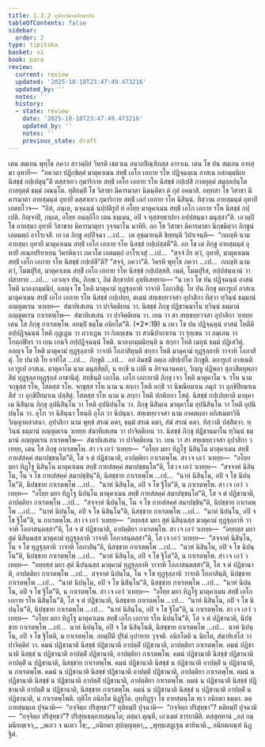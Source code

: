 ```yaml
---
title: 1.3.2 ทุติยอนิยตสิกฺขาปท
tableOfContents: false
sidebar:
  order: 2
type: tipitaka
basket: vi
book: para
review:
  current: review
  updated: '2025-10-18T23:47:49.473216'
  updated_by: ''
  notes: ''
  history:
  - state: review
    date: '2025-10-18T23:47:49.473216'
    updated_by: ''
    notes: ''
    previous_state: draft
---
```



<DynamicBreadcrumb />


<ReviewStatus review={frontmatter.review} showDetails={true} />

<HypothesisAnnotation frontmatter={frontmatter} />

<Division number="452" book="para" e="ch" v="1" p="289">

<Paragraph number="1829" book="para">
เตน สมเยน พุทฺโธ ภควา สาวตฺถิยํ วิหรติ เชตวเน อนาถปิณฺฑิกสฺส อาราเม. เตน โข ปน สมเยน อายสฺมา อุทายี—  “ภควตา ปฏิกฺขิตฺตํ มาตุคาเมน สทฺธิํ เอโก เอกาย รโห ปฏิจฺฉนฺเน อาสเน อลํกมฺมนิเย นิสชฺชํ กปฺเปตุนฺ”ติ ตสฺสาเยว กุมาริกาย สทฺธิํ เอโก เอกาย รโห นิสชฺชํ กปฺเปสิ กาลยุตฺตํ สมุลฺลปนฺโต กาลยุตฺตํ ธมฺมํ ภณนฺโต. ทุติยมฺปิ โข วิสาขา มิคารมาตา นิมนฺติตา ตํ กุลํ อคมาสิ. อทฺทสา โข วิสาขา มิคารมาตา อายสฺมนฺตํ อุทายิํ ตสฺสาเยว กุมาริกาย สทฺธิํ เอกํ เอกาย รโห นิสินฺนํ. ทิสฺวาน อายสฺมนฺตํ อุทายิํ เอตทโวจ—  “อิทํ, ภนฺเต, นจฺฉนฺนํ นปฺปติรูปํ ยํ อโยฺย มาตุคาเมน สทฺธิํ เอโก เอกาย รโห นิสชฺชํ กปฺเปติ. กิญฺจาปิ, ภนฺเต, อโยฺย อนตฺถิโก เตน ธมฺเมน, อปิ จ ทุสฺสทฺธาปยา อปฺปสนฺนา มนุสฺสา”ติ. เอวมฺปิ โข อายสฺมา อุทายี วิสาขาย มิคารมาตุยา วุจฺจมาโน นาทิยิ. อถ โข วิสาขา มิคารมาตา นิกฺขมิตฺวา ภิกฺขูนํ เอตมตฺถํ อาโรเจสิ. เย เต ภิกฺขู อปฺปิจฺฉา …เป…  เต อุชฺฌายนฺติ ขิยฺยนฺติ วิปาเจนฺติ—  “กถญฺหิ นาม อายสฺมา อุทายี มาตุคาเมน สทฺธิํ เอโก เอกาย รโห นิสชฺชํ กปฺเปสฺสตี”ติ.
</Paragraph>

<Paragraph number="1830" book="para">
อถ โข เต ภิกฺขู อายสฺมนฺตํ อุทายิํ อเนกปริยาเยน วิครหิตฺวา ภควโต เอตมตฺถํ อาโรเจสุํ …เป…  “สจฺจํ กิร ตฺวํ, อุทายิ, มาตุคาเมน สทฺธิํ เอโก เอกาย รโห นิสชฺชํ กปฺเปสี”ติ? “สจฺจํ, ภควา”ติ. วิครหิ พุทฺโธ ภควา …เป…  กถญฺหิ นาม ตฺวํ, โมฆปุริส, มาตุคาเมน สทฺธิํ เอโก เอกาย รโห นิสชฺชํ กปฺเปสฺสสิ. เนตํ, โมฆปุริส, อปฺปสนฺนานํ วา ปสาทาย …เป…  เอวญฺจ ปน, ภิกฺขเว, อิมํ สิกฺขาปทํ อุทฺทิเสยฺยาถ—
</Paragraph>

</Division>
<Division number="453" book="para" e="ch" v="1" p="290">

<Paragraph number="1831" book="para">
<Emphasis>“น เหว โข ปน ปฏิจฺฉนฺนํ อาสนํ โหติ นาลงฺกมฺมนิยํ, อลญฺจ โข โหติ มาตุคามํ ทุฏฺฐุลฺลาหิ วาจาหิ โอภาสิตุํ. โย ปน ภิกฺขุ ตถารูเป อาสเน มาตุคาเมน สทฺธิํ เอโก เอกาย รโห นิสชฺชํ กปฺเปยฺย, ตเมนํ สทฺเธยฺยวจสา อุปาสิกา ทิสฺวา ทฺวินฺนํ ธมฺมานํ อญฺญตเรน วเทยฺย—  สํฆาทิเสเสน วา ปาจิตฺติเยน วา. นิสชฺชํ ภิกฺขุ ปฏิชานมาโน ทฺวินฺนํ ธมฺมานํ อญฺญตเรน กาเรตพฺโพ—  สํฆาทิเสเสน วา ปาจิตฺติเยน วา. เยน วา สา สทฺเธยฺยวจสา อุปาสิกา วเทยฺย เตน โส ภิกฺขุ กาเรตพฺโพ. อยมฺปิ ธมฺโม อนิยโต”</Emphasis>ติ. (*2*:<Emphasis>19</Emphasis>)
</Paragraph>

</Division>
<Division number="454" book="para" e="ch" v="1" p="290">

<Paragraph number="1832" book="para">
<Emphasis>น เหว โข ปน ปฏิจฺฉนฺนํ อาสนํ โหตี</Emphasis>ติ อปฺปฏิจฺฉนฺนํ โหติ กุฏฺเฏน วา กวาเฏน วา กิลญฺเชน วา สาณิปากาเรน วา รุกฺเขน วา ถมฺเภน วา โกตฺถฬิยา วา เยน เกนจิ อปฺปฏิจฺฉนฺนํ โหติ.
</Paragraph>

<Paragraph number="1833" book="para">
<Emphasis>นาลงฺกมฺมนิยนฺ</Emphasis>ติ น สกฺกา โหติ เมถุนํ ธมฺมํ ปฏิเสวิตุํ.
</Paragraph>

<Paragraph number="1834" book="para">
<Emphasis>อลญฺจ โข โหติ มาตุคามํ ทุฏฺฐุลฺลาหิ วาจาหิ โอภาสิตุนฺ</Emphasis>ติ สกฺกา โหติ มาตุคามํ ทุฏฺฐุลฺลาหิ วาจาหิ โอภาสิตุํ.
</Paragraph>

<Paragraph number="1835" book="para">
<Emphasis>โย ปนา</Emphasis>ติ โย ยาทิโส …เป…  <Emphasis>ภิกฺขู</Emphasis>ติ …เป…  อยํ อิมสฺมิํ อตฺเถ อธิปฺเปโต ภิกฺขูติ.
</Paragraph>

<Paragraph number="1836" book="para">
<Emphasis>ตถารูเป อาสเน</Emphasis>ติ เอวรูเป อาสเน.
</Paragraph>

<Paragraph number="1837" book="para">
<Emphasis>มาตุคาโม</Emphasis> นาม มนุสฺสิตฺถี, น ยกฺขี น เปตี น ติรจฺฉานคตา, วิญฺญู ปฏิพลา สุภาสิตทุพฺภาสิตํ ทุฏฺฐุลฺลาทุฏฺฐุลฺลํ อาชานิตุํ.
</Paragraph>

<Paragraph number="1838" book="para">
<Emphasis>สทฺธินฺ</Emphasis>ติ เอกโต.
</Paragraph>

<Paragraph number="1839" book="para">
<Emphasis>เอโก เอกายา</Emphasis>ติ ภิกฺขุ เจว โหติ มาตุคาโม จ.
</Paragraph>

<Paragraph number="1840" book="para">
<Emphasis>รโห</Emphasis> นาม จกฺขุสฺส รโห, โสตสฺส รโห. <Emphasis>จกฺขุสฺส รโห</Emphasis> นาม น สกฺกา โหติ อกฺขิํ วา นิขณียมาเน ภมุกํ วา อุกฺขิปียมาเน สีสํ วา อุกฺขิปียมาเน ปสฺสิตุํ. <Emphasis>โสตสฺส รโห</Emphasis> นาม น สกฺกา โหติ ปกติกถา โสตุํ.
</Paragraph>

<Paragraph number="1841" book="para">
<Emphasis>นิสชฺชํ กปฺเปยฺยา</Emphasis>ติ มาตุคาเม นิสินฺเน ภิกฺขุ อุปนิสินฺโน วา โหติ อุปนิปนฺโน วา. ภิกฺขุ นิสินฺเน มาตุคาโม อุปนิสินฺโน วา โหติ อุปนิปนฺโน วา. อุโภ วา นิสินฺนา โหนฺติ อุโภ วา นิปนฺนา.
</Paragraph>

<Paragraph number="1842" book="para">
<Emphasis>สทฺเธยฺยวจสา</Emphasis> นาม อาคตผลา อภิสเมตาวินี วิญฺญาตสาสนา.
</Paragraph>

<Paragraph number="1843" book="para">
<Emphasis>อุปาสิกา</Emphasis> นาม พุทฺธํ สรณํ คตา, ธมฺมํ สรณํ คตา, สํฆํ สรณํ คตา.
</Paragraph>

<Paragraph number="1844" book="para">
<Emphasis>ทิสฺวา</Emphasis>ติ ปสฺสิตฺวา.
</Paragraph>

<Paragraph number="1845" book="para">
<Emphasis>ทฺวินฺนํ ธมฺมานํ อญฺญตเรน วเทยฺย สํฆาทิเสเสน วา ปาจิตฺติเยน วา</Emphasis>. นิสชฺชํ ภิกฺขุ ปฏิชานมาโน ทฺวินฺนํ ธมฺมานํ อญฺญตเรน กาเรตพฺโพ—  สํฆาทิเสเสน วา ปาจิตฺติเยน วา. เยน วา สา สทฺเธยฺยวจสา อุปาสิกา วเทยฺย, เตน โส ภิกฺขุ กาเรตพฺโพ.
</Paragraph>

</Division>
<Division number="455" book="para" e="ch" v="1" p="291">

<Paragraph number="1846" book="para">
สา เจ เอวํ วเทยฺย—  “อโยฺย มยา ทิฏฺโฐ นิสินฺโน มาตุคาเมน สทฺธิํ กายสํสคฺคํ สมาปชฺชนฺโต”ติ, โส จ ตํ ปฏิชานาติ, อาปตฺติยา กาเรตพฺโพ. สา เจ เอวํ วเทยฺย—  “อโยฺย มยา ทิฏฺโฐ นิสินฺโน มาตุคาเมน สทฺธิํ กายสํสคฺคํ สมาปชฺชนฺโต”ติ, โส เจ เอวํ วเทยฺย—  “สจฺจาหํ นิสินฺโน, โน จ โข กายสํสคฺคํ สมาปชฺชินฺ”ติ, นิสชฺชาย กาเรตพฺโพ …เป…  “นาหํ นิสินฺโน, อปิ จ โข นิปนฺโน”ติ, นิปชฺชาย กาเรตพฺโพ …เป…  “นาหํ นิสินฺโน, อปิ จ โข ฐิโต”ติ, น กาเรตพฺโพ.
</Paragraph>

<Paragraph number="1847" book="para">
สา เจ เอวํ วเทยฺย—  “อโยฺย มยา ทิฏฺโฐ นิปนฺโน มาตุคาเมน สทฺธิํ กายสํสคฺคํ สมาปชฺชนฺโต”ติ, โส จ ตํ ปฏิชานาติ, อาปตฺติยา กาเรตพฺโพ …เป…  “สจฺจาหํ นิปนฺโน, โน จ โข กายสํสคฺคํ สมาปชฺชินฺ”ติ, นิปชฺชาย กาเรตพฺโพ …เป…  “นาหํ นิปนฺโน, อปิ จ โข นิสินฺโน”ติ, นิสชฺชาย กาเรตพฺโพ …เป…  “นาหํ นิปนฺโน, อปิ จ โข ฐิโต”ติ, น กาเรตพฺโพ.
</Paragraph>

<Paragraph number="1848" book="para">
สา เจ เอวํ วเทยฺย—  “อยฺยสฺส มยา สุตํ นิสินฺนสฺส มาตุคามํ ทุฏฺฐุลฺลาหิ วาจาหิ โอภาสนฺตสฺสา”ติ, โส จ ตํ ปฏิชานาติ, อาปตฺติยา กาเรตพฺโพ. สา เจ เอวํ วเทยฺย—  “อยฺยสฺส มยา สุตํ นิสินฺนสฺส มาตุคามํ ทุฏฺฐุลฺลาหิ วาจาหิ โอภาสนฺตสฺสา”ติ, โส เจ เอวํ วเทยฺย—  “สจฺจาหํ นิสินฺโน, โน จ โข ทุฏฺฐุลฺลาหิ วาจาหิ โอภาสินฺ”ติ, นิสชฺชาย กาเรตพฺโพ …เป…  “นาหํ นิสินฺโน, อปิ จ โข นิปนฺโน”ติ, นิปชฺชาย กาเรตพฺโพ …เป…  “นาหํ นิสินฺโน, อปิ จ โข ฐิโต”ติ, น กาเรตพฺโพ.
</Paragraph>

<Paragraph number="1849" book="para">
สา เจ เอวํ วเทยฺย—  “อยฺยสฺส มยา สุตํ นิปนฺนสฺส มาตุคามํ ทุฏฺฐุลฺลาหิ วาจาหิ โอภาสนฺตสฺสา”ติ, โส จ ตํ ปฏิชานาติ, อาปตฺติยา กาเรตพฺโพ …เป…  สจฺจาหํ นิปนฺโน, โน จ โข ทุฏฺฐุลฺลาหิ วาจาหิ โอภาสินฺติ, นิปชฺชาย กาเรตพฺโพ …เป…  “นาหํ นิปนฺโน, อปิ จ โข นิสินฺโน”ติ, นิสชฺชาย กาเรตพฺโพ …เป…  “นาหํ นิปนฺโน, อปิ จ โข ฐิโต”ติ, น กาเรตพฺโพ.
</Paragraph>

</Division>
<Division number="456" book="para" e="ch" v="1" p="292">

<Paragraph number="1850" book="para">
สา เจ เอวํ วเทยฺย—  “อโยฺย มยา ทิฏฺโฐ มาตุคาเมน สทฺธิํ เอโก เอกาย รโห นิสินฺโน”ติ, โส จ ตํ ปฏิชานาติ, นิสชฺชาย กาเรตพฺโพ …เป…  “นาหํ นิสินฺโน, อปิ จ โข นิปนฺโน”ติ, นิปชฺชาย กาเรตพฺโพ …เป…  “นาหํ นิสินฺโน, อปิ จ โข ฐิโต”ติ, น กาเรตพฺโพ.
</Paragraph>

<Paragraph number="1851" book="para">
สา เจ เอวํ วเทยฺย—  “อโยฺย มยา ทิฏฺโฐ มาตุคาเมน สทฺธิํ เอโก เอกาย รโห นิปนฺโน”ติ, โส จ ตํ ปฏิชานาติ, นิปชฺชาย กาเรตพฺโพ …เป…  นาหํ นิปนฺโน, อปิ จ โข นิสินฺโนติ, นิสชฺชาย กาเรตพฺโพ …เป…  นาหํ นิปนฺโน, อปิ จ โข ฐิโตติ, น กาเรตพฺโพ.
</Paragraph>

<Paragraph number="1852" book="para">
<Emphasis>อยมฺปี</Emphasis>ติ ปุริมํ อุปาทาย วุจฺจติ.
</Paragraph>

<Paragraph number="1853" book="para">
<Emphasis>อนิยโต</Emphasis>ติ น นิยโต, สํฆาทิเสโส วา ปาจิตฺติยํ วา.
</Paragraph>

</Division>
<Division number="457" book="para" e="ch" v="1" p="293">

<Paragraph number="1854" book="para">
คมนํ ปฏิชานาติ นิสชฺชํ ปฏิชานาติ อาปตฺติํ ปฏิชานาติ, อาปตฺติยา กาเรตพฺโพ. คมนํ ปฏิชานาติ นิสชฺชํ น ปฏิชานาติ อาปตฺติํ ปฏิชานาติ, อาปตฺติยา กาเรตพฺโพ. คมนํ ปฏิชานาติ นิสชฺชํ ปฏิชานาติ อาปตฺติํ น ปฏิชานาติ, นิสชฺชาย กาเรตพฺโพ. คมนํ ปฏิชานาติ นิสชฺชํ น ปฏิชานาติ อาปตฺติํ น ปฏิชานาติ, น กาเรตพฺโพ.
</Paragraph>

<Paragraph number="1855" book="para">
คมนํ น ปฏิชานาติ นิสชฺชํ ปฏิชานาติ อาปตฺติํ ปฏิชานาติ, อาปตฺติยา กาเรตพฺโพ. คมนํ น ปฏิชานาติ นิสชฺชํ น ปฏิชานาติ อาปตฺติํ ปฏิชานาติ, อาปตฺติยา กาเรตพฺโพ. คมนํ น ปฏิชานาติ นิสชฺชํ ปฏิชานาติ อาปตฺติํ น ปฏิชานาติ, นิสชฺชาย กาเรตพฺโพ. คมนํ น ปฏิชานาติ นิสชฺชํ น ปฏิชานาติ อาปตฺติํ น ปฏิชานาติ, น กาเรตพฺโพติ.

</Paragraph>
</Division>

<Paragraph number="1856" type="center" book="para">
ทุติโย อนิยโต นิฏฺฐิโต.


</Paragraph>

<Division number="458" book="para" e="ch" v="1" p="293">

<Paragraph number="1857" book="para">
อุทฺทิฏฺฐา โข อายสฺมนฺโต ทฺเว อนิยตา ธมฺมา. ตตฺถายสฺมนฺเต ปุจฺฉามิ—  “กจฺจิตฺถ ปริสุทฺธา”? ทุติยมฺปิ ปุจฺฉามิ—  “กจฺจิตฺถ ปริสุทฺธา”? ตติยมฺปิ ปุจฺฉามิ—  “กจฺจิตฺถ ปริสุทฺธา”? ปริสุทฺเธตฺถายสฺมนฺโต; ตสฺมา ตุณฺหี, เอวเมตํ ธารยามีติ.

</Paragraph>
</Division>

<Paragraph number="1858" type="center" book="para">
ตสฺสุทฺทานํ


</Paragraph>

<Paragraph number="1859" type="verses" book="para">
_อลํ กมฺมนิยญฺเจว,_  
_ตเถว จ นเหว โข;_  
_อนิยตา สุปญฺญตฺตา,_  
_พุทฺธเสฏฺเฐน ตาทินาติ._  


</Paragraph>

<Paragraph number="1860" type="center" book="para">
อนิยตกณฺฑํ นิฏฺฐิตํ.
</Paragraph>